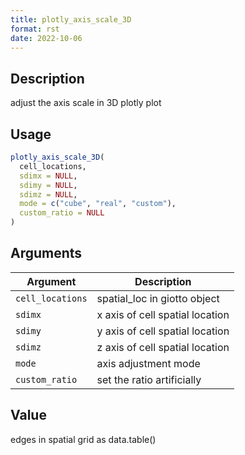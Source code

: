 ```yaml
--- 
title: plotly_axis_scale_3D 
format: rst 
date: 2022-10-06 
--- 
```


## Description

adjust the axis scale in 3D plotly plot


## Usage

```r
plotly_axis_scale_3D(
  cell_locations,
  sdimx = NULL,
  sdimy = NULL,
  sdimz = NULL,
  mode = c("cube", "real", "custom"),
  custom_ratio = NULL
)
```


## Arguments

Argument      |Description
------------- |----------------
`cell_locations`     |     spatial_loc in giotto object
`sdimx`     |     x axis of cell spatial location
`sdimy`     |     y axis of cell spatial location
`sdimz`     |     z axis of cell spatial location
`mode`     |     axis adjustment mode
`custom_ratio`     |     set the ratio artificially


## Value

edges in spatial grid as data.table()


